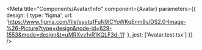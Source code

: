 
<Meta
  title="Components/Avatar/Info"
  component={Avatar}
  parameters={{
    design: {
      type: 'figma',
      url: 'https://www.figma.com/file/vyvtqfFuN9lCYoWKqEnm9v/DS2.0-Image-%26-Picture?type=design&node-id=629-1553&mode=design&t=uMRXvv1vR1KQLF3d-11'
    },
    jest: ['Avatar.test.tsx']
  }}
/>

<Story name='Docs'>
  <Unstyled>
    <Stories />
  </Unstyled>
</Story>
